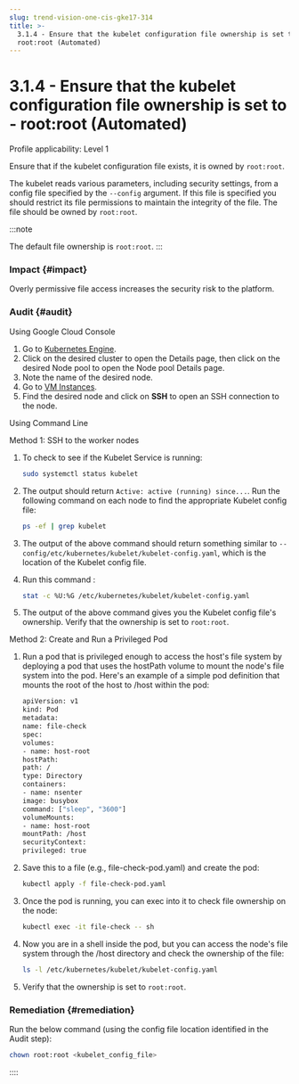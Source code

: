 ```yaml
---
slug: trend-vision-one-cis-gke17-314
title: >-
  3.1.4 - Ensure that the kubelet configuration file ownership is set to -
  root:root (Automated)
---
```

# 3.1.4 - Ensure that the kubelet configuration file ownership is set to - root:root (Automated)

Profile applicability: Level 1

Ensure that if the kubelet configuration file exists, it is owned by `root:root`.

The kubelet reads various parameters, including security settings, from a config file specified by the `--config` argument. If this file is specified you should restrict its file permissions to maintain the integrity of the file. The file should be owned by `root:root`.

:::note

The default file ownership is `root:root`.
:::

### Impact {#impact}

Overly permissive file access increases the security risk to the platform.

### Audit {#audit}

Using Google Cloud Console

1.  Go to [Kubernetes Engine](https://console.cloud.google.com/kubernetes/list).
2.  Click on the desired cluster to open the Details page, then click on the desired Node pool to open the Node pool Details page.
3.  Note the name of the desired node.
4.  Go to [VM Instances](https://console.cloud.google.com/compute/instances).
5.  Find the desired node and click on **SSH** to open an SSH connection to the node.

Using Command Line

Method 1: SSH to the worker nodes

1.  To check to see if the Kubelet Service is running:

    ```bash
    sudo systemctl status kubelet
    ```

2.  The output should return `Active: active (running) since...`. Run the following command on each node to find the appropriate Kubelet config file:

    ```bash
    ps -ef | grep kubelet
    ```

3.  The output of the above command should return something similar to `--config/etc/kubernetes/kubelet/kubelet-config.yaml`, which is the location of the Kubelet config file.

4.  Run this command :

    ```bash
    stat -c %U:%G /etc/kubernetes/kubelet/kubelet-config.yaml
    ```

5.  The output of the above command gives you the Kubelet config file's ownership. Verify that the ownership is set to `root:root`.

Method 2: Create and Run a Privileged Pod

1.  Run a pod that is privileged enough to access the host's file system by deploying a pod that uses the hostPath volume to mount the node's file system into the pod. Here's an example of a simple pod definition that mounts the root of the host to /host within the pod:

    ```bash
    apiVersion: v1
    kind: Pod
    metadata:
    name: file-check
    spec:
    volumes:
    - name: host-root
    hostPath:
    path: /
    type: Directory
    containers:
    - name: nsenter
    image: busybox
    command: ["sleep", "3600"]
    volumeMounts:
    - name: host-root
    mountPath: /host
    securityContext:
    privileged: true
    ```

2.  Save this to a file (e.g., file-check-pod.yaml) and create the pod:

    ```bash
    kubectl apply -f file-check-pod.yaml
    ```

3.  Once the pod is running, you can exec into it to check file ownership on the node:

    ```bash
    kubectl exec -it file-check -- sh
    ```

4.  Now you are in a shell inside the pod, but you can access the node's file system through the /host directory and check the ownership of the file:

    ```bash
    ls -l /etc/kubernetes/kubelet/kubelet-config.yaml
    ```

5.  Verify that the ownership is set to `root:root`.

### Remediation {#remediation}

Run the below command (using the config file location identified in the Audit step):

```bash
chown root:root <kubelet_config_file>
```
::::
